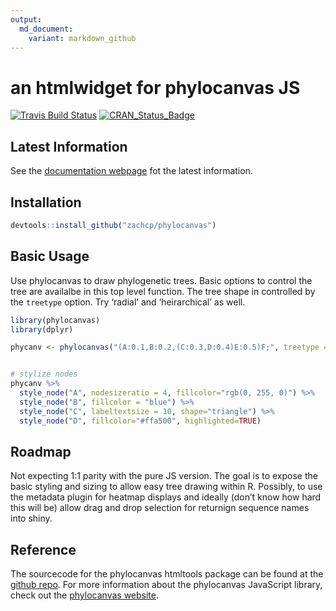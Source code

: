 ```yaml
---
output:
  md_document:
    variant: markdown_github
---
```


an htmlwidget for phylocanvas JS
================================

[![Travis Build Status](https://travis-ci.org/zachcp/phylocanvas.svg?branch=master)](https://travis-ci.org/zachcp/phylocanvas)  [![CRAN\_Status\_Badge](http://www.r-pkg.org/badges/version/phylocanvas)](https://cran.r-project.org/package=phylocanvas)


Latest Information
------------------

See the [documentation webpage](https://zachcp.github.io/phylocanvas/) fot the latest information.

Installation
------------

``` r
devtools::install_github("zachcp/phylocanvas")
```

Basic Usage
-----------

Use phylocanvas to draw phylogenetic trees. Basic options to control the tree are availalbe in this top level function. The tree shape in controlled by the `treetype` option. Try 'radial' and 'heirarchical' as well.

``` r
library(phylocanvas)
library(dplyr)

phycanv <- phylocanvas("(A:0.1,B:0.2,(C:0.3,D:0.4)E:0.5)F;", treetype = "rectangular", alignlabels = T)


# stylize nodes
phycanv %>%
  style_node("A", nodesizeratio = 4, fillcolor="rgb(0, 255, 0)") %>% 
  style_node("B", fillcolor = "blue") %>%
  style_node("C", labeltextsize = 10, shape="triangle") %>%
  style_node("D", fillcolor="#ffa500", highlighted=TRUE) 
```

Roadmap
-------

Not expecting 1:1 parity with the pure JS version. The goal is to expose the basic styling and sizing to allow easy tree drawing within R. Possibly, to use the metadata plugin for heatmap displays and ideally (don't know how hard this will be) allow drag and drop selection for returnign sequence names into shiny.

Reference
---------

The sourcecode for the phylocanvas htmltools package can be found at the [github repo](https://github.com/zachcp/phylocanvas). For more information about the phylocanvas JavaScript library, check out the [phylocanvas website](http://phylocanvas.org).
